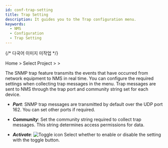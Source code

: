 ```yaml
---
id: conf-trap-setting
title: Trap Setting
description: It guides you to the Trap configuration menu.
keywords:
  - NMS
  - Configuration
  - Trap Setting
---
```


{/* 다국어 이미지 미작업 */}

Home &gt; Select Project &gt; <Cmdname sid="side_setting" className="uitext" /> &gt; <Cmdname sid="side_trapSetting" className="uitext" />

The SNMP trap feature transmits the events that have occurred from network equipment to NMS in real time. You can configure the required settings when collecting trap messages in the <Cmdname sid="side_trapSetting" className="uitext" /> menu. Trap messages are sent to NMS through the trap port and community string set for each device.

<ImgLang img="nms-conf-trap-st.png" desc="Trap Setting" />

- ***Port***: SNMP trap messages are transmitted by default over the UDP port 162. You can set other ports if required.

- ***Community***: Set the community string required to collect trap messages. This string determines access permissions for data.

- ***Activate***: ![Toggle icon](/img/ic-toggle-on.svg) Select whether to enable or disable the setting with the toggle button. 
